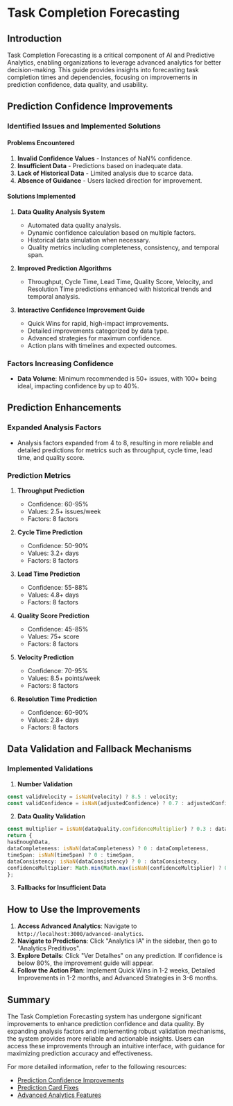# Task Completion Forecasting

## Introduction

Task Completion Forecasting is a critical component of AI and Predictive Analytics, enabling organizations to leverage advanced analytics for better decision-making. This guide provides insights into forecasting task completion times and dependencies, focusing on improvements in prediction confidence, data quality, and usability.

## Prediction Confidence Improvements

### Identified Issues and Implemented Solutions

#### Problems Encountered

1. **Invalid Confidence Values** - Instances of NaN% confidence.
2. **Insufficient Data** - Predictions based on inadequate data.
3. **Lack of Historical Data** - Limited analysis due to scarce data.
4. **Absence of Guidance** - Users lacked direction for improvement.

#### Solutions Implemented

1. **Data Quality Analysis System**
   - Automated data quality analysis.
   - Dynamic confidence calculation based on multiple factors.
   - Historical data simulation when necessary.
   - Quality metrics including completeness, consistency, and temporal span.

2. **Improved Prediction Algorithms**
   - Throughput, Cycle Time, Lead Time, Quality Score, Velocity, and Resolution Time predictions enhanced with historical trends and temporal analysis.

3. **Interactive Confidence Improvement Guide**
   - Quick Wins for rapid, high-impact improvements.
   - Detailed improvements categorized by data type.
   - Advanced strategies for maximum confidence.
   - Action plans with timelines and expected outcomes.

### Factors Increasing Confidence

- **Data Volume**: Minimum recommended is 50+ issues, with 100+ being ideal, impacting confidence by up to 40%.

## Prediction Enhancements

### Expanded Analysis Factors

- Analysis factors expanded from 4 to 8, resulting in more reliable and detailed predictions for metrics such as throughput, cycle time, lead time, and quality score.

### Prediction Metrics

1. **Throughput Prediction**
   - Confidence: 60-95%
   - Values: 2.5+ issues/week
   - Factors: 8 factors

2. **Cycle Time Prediction**
   - Confidence: 50-90%
   - Values: 3.2+ days
   - Factors: 8 factors

3. **Lead Time Prediction**
   - Confidence: 55-88%
   - Values: 4.8+ days
   - Factors: 8 factors

4. **Quality Score Prediction**
   - Confidence: 45-85%
   - Values: 75+ score
   - Factors: 8 factors

5. **Velocity Prediction**
   - Confidence: 70-95%
   - Values: 8.5+ points/week
   - Factors: 8 factors

6. **Resolution Time Prediction**
   - Confidence: 60-90%
   - Values: 2.8+ days
   - Factors: 8 factors

## Data Validation and Fallback Mechanisms

### Implemented Validations

1. **Number Validation**

```typescript
const validVelocity = isNaN(velocity) ? 8.5 : velocity;
const validConfidence = isNaN(adjustedConfidence) ? 0.7 : adjustedConfidence;
```

2. **Data Quality Validation**

```typescript
const multiplier = isNaN(dataQuality.confidenceMultiplier) ? 0.3 : dataQuality.confidenceMultiplier;
return {
hasEnoughData,
dataCompleteness: isNaN(dataCompleteness) ? 0 : dataCompleteness,
timeSpan: isNaN(timeSpan) ? 0 : timeSpan,
dataConsistency: isNaN(dataConsistency) ? 0 : dataConsistency,
confidenceMultiplier: Math.min(Math.max(isNaN(confidenceMultiplier) ? 0.3 : confidenceMultiplier, 0), 1),
};
```

3. **Fallbacks for Insufficient Data**

## How to Use the Improvements

1. **Access Advanced Analytics**: Navigate to `http://localhost:3000/advanced-analytics`.
2. **Navigate to Predictions**: Click "Analytics IA" in the sidebar, then go to "Analytics Preditivos".
3. **Explore Details**: Click "Ver Detalhes" on any prediction. If confidence is below 80%, the improvement guide will appear.
4. **Follow the Action Plan**: Implement Quick Wins in 1-2 weeks, Detailed Improvements in 1-2 months, and Advanced Strategies in 3-6 months.

## Summary

The Task Completion Forecasting system has undergone significant improvements to enhance prediction confidence and data quality. By expanding analysis factors and implementing robust validation mechanisms, the system provides more reliable and actionable insights. Users can access these improvements through an intuitive interface, with guidance for maximizing prediction accuracy and effectiveness.

For more detailed information, refer to the following resources:

- [Prediction Confidence Improvements](https://gitdocai-data/organization/org-3b5b9a00-5655-4c1f-96df-503f2619fb1c/repositories/jira-dash/PREDICTION_CONFIDENCE_IMPROVEMENTS.md)
- [Prediction Card Fixes](https://gitdocai-data/organization/org-3b5b9a00-5655-4c1f-96df-503f2619fb1c/repositories/jira-dash/PREDICTION_CARD_FIXES.md)
- [Advanced Analytics Features](https://gitdocai-data/organization/org-3b5b9a00-5655-4c1f-96df-503f2619fb1c/repositories/jira-dash/ADVANCED_ANALYTICS_FEATURES.md)
